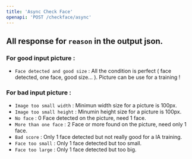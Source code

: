 ```yaml
---
title: 'Async Check Face'
openapi: 'POST /checkface/async'
---
```


## All response for `reason` in the output json.

### For good input picture :

* `Face detected and good size` : All the condition is perfect ( face detected, one face, good size... ). Picture can be use for a training !

### For bad input picture :

* `Image too small width` : Minimun width size for a picture is 100px.
* `Image too small height` : Minumin height size for a picture is 100px.
* `No face` : 0 Face detected on the picture, need 1 face.
* `More than one face` : 2 Face or more found on the picture, need only 1 face.
* `Bad score` : Only 1 face detected but not really good for a IA training.
* `Face too small` : Only 1 face detected but too small.
* `Face too large` : Only 1 face detected but too big.